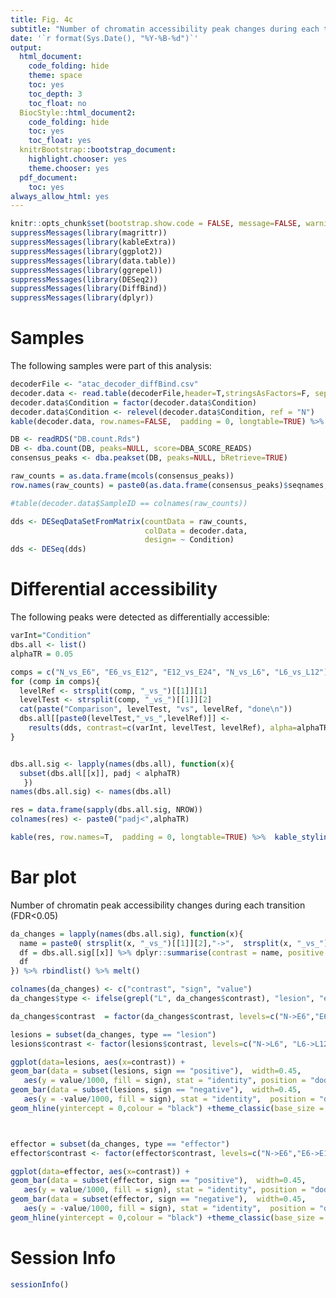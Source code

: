 ```yaml
---
title: Fig. 4c
subtitle: "Number of chromatin accessibility peak changes during each transition"
date: '`r format(Sys.Date(), "%Y-%B-%d")`'
output:
  html_document:
    code_folding: hide
    theme: space
    toc: yes
    toc_depth: 3
    toc_float: no
  BiocStyle::html_document2:
    code_folding: hide
    toc: yes
    toc_float: yes
  knitrBootstrap::bootstrap_document:
    highlight.chooser: yes
    theme.chooser: yes
  pdf_document:
    toc: yes
always_allow_html: yes
---
```


```r
knitr::opts_chunk$set(bootstrap.show.code = FALSE, message=FALSE, warning=FALSE)
suppressMessages(library(magrittr))
suppressMessages(library(kableExtra))
suppressMessages(library(ggplot2))
suppressMessages(library(data.table))
suppressMessages(library(ggrepel))
suppressMessages(library(DESeq2))
suppressMessages(library(DiffBind))
suppressMessages(library(dplyr))
```


# Samples

The following samples were part of this analysis:

```r
decoderFile <- "atac_decoder_diffBind.csv"
decoder.data <- read.table(decoderFile,header=T,stringsAsFactors=F, sep=",")
decoder.data$Condition = factor(decoder.data$Condition)
decoder.data$Condition <- relevel(decoder.data$Condition, ref = "N")
kable(decoder.data, row.names=FALSE,  padding = 0, longtable=TRUE) %>%  kable_styling(bootstrap_options = c("striped", "hover", "condensed"))
```

```r
DB <- readRDS("DB.count.Rds")
DB <- dba.count(DB, peaks=NULL, score=DBA_SCORE_READS)
consensus_peaks <- dba.peakset(DB, peaks=NULL, bRetrieve=TRUE)
```

```r
raw_counts = as.data.frame(mcols(consensus_peaks))
row.names(raw_counts) = paste0(as.data.frame(consensus_peaks)$seqnames, ":",as.data.frame(consensus_peaks)$start,"-",as.data.frame(consensus_peaks)$end)

#table(decoder.data$SampleID == colnames(raw_counts))

dds <- DESeqDataSetFromMatrix(countData = raw_counts,
                              colData = decoder.data,
                              design= ~ Condition)
dds <- DESeq(dds)
```



# Differential accessibility 

The following peaks were detected as differentially accessible:

```r
varInt="Condition"
dbs.all <- list()
alphaTR = 0.05

comps = c("N_vs_E6", "E6_vs_E12", "E12_vs_E24", "N_vs_L6", "L6_vs_L12")
for (comp in comps){
  levelRef <- strsplit(comp, "_vs_")[[1]][1]
  levelTest <- strsplit(comp, "_vs_")[[1]][2]
  cat(paste("Comparison", levelTest, "vs", levelRef, "done\n"))
  dbs.all[[paste0(levelTest,"_vs_",levelRef)]] <- 
    results(dds, contrast=c(varInt, levelTest, levelRef), alpha=alphaTR) %>% as.data.frame()
}


dbs.all.sig <- lapply(names(dbs.all), function(x){
  subset(dbs.all[[x]], padj < alphaTR)
   })
names(dbs.all.sig) <- names(dbs.all)

res = data.frame(sapply(dbs.all.sig, NROW))
colnames(res) <- paste0("padj<",alphaTR)

kable(res, row.names=T,  padding = 0, longtable=TRUE) %>%  kable_styling(bootstrap_options = c("striped", "hover", "condensed"), full_width = F)
```


# Bar plot

Number of chromatin peak accessibility changes during each transition (FDR<0.05)
 
```r
da_changes = lapply(names(dbs.all.sig), function(x){
  name = paste0( strsplit(x, "_vs_")[[1]][2],"->",  strsplit(x, "_vs_")[[1]][1])
  df = dbs.all.sig[[x]] %>% dplyr::summarise(contrast = name, positive = sum(log2FoldChange>0), negative = sum(log2FoldChange<0))
  df
}) %>% rbindlist() %>% melt()

colnames(da_changes) <- c("contrast", "sign", "value")
da_changes$type <- ifelse(grepl("L", da_changes$contrast), "lesion", "effector")

da_changes$contrast  = factor(da_changes$contrast, levels=c("N->E6","E6->E12", "E12->E24", "N->L6", "L6->L12"))

lesions = subset(da_changes, type == "lesion")
lesions$contrast <- factor(lesions$contrast, levels=c("N->L6", "L6->L12"))

ggplot(data=lesions, aes(x=contrast)) + 
geom_bar(data = subset(lesions, sign == "positive"),  width=0.45,
   aes(y = value/1000, fill = sign), stat = "identity", position = "dodge") +
geom_bar(data = subset(lesions, sign == "negative"),  width=0.45,
   aes(y = -value/1000, fill = sign), stat = "identity",  position = "dodge") + 
geom_hline(yintercept = 0,colour = "black") +theme_classic(base_size = 18) + xlab("") + theme(axis.text.x = element_text(angle = 45, vjust = 1, hjust=1)) + ylab("# of peak changes (x 1k)")  + scale_fill_manual(labels=c("Closing", "Opening"), values=c("#0019f1", "#e53222")) + theme(legend.position="bottom") + theme(plot.background = element_blank(), panel.grid.minor = element_blank(), panel.grid.major = element_blank(), panel.border=element_blank(), axis.line.x = element_blank()) +  theme(legend.title=element_blank(),   axis.ticks.x=element_blank()) + theme(legend.key.size = unit(0.4, 'cm')) + theme(legend.position = c(0.80, 0.85)) 



effector = subset(da_changes, type == "effector")
effector$contrast <- factor(effector$contrast, levels=c("N->E6","E6->E12", "E12->E24"))

ggplot(data=effector, aes(x=contrast)) + 
geom_bar(data = subset(effector, sign == "positive"),  width=0.45,
   aes(y = value/1000, fill = sign), stat = "identity", position = "dodge") +
geom_bar(data = subset(effector, sign == "negative"),  width=0.45,
   aes(y = -value/1000, fill = sign), stat = "identity",  position = "dodge") + 
geom_hline(yintercept = 0,colour = "black") +theme_classic(base_size = 18) + xlab("") + theme(axis.text.x = element_text(angle = 45, vjust = 1, hjust=1)) + ylab("# of peak changes (x 1k)")  + scale_fill_manual(labels=c("Closing", "Opening"), values=c("#0019f1", "#e53222")) + theme(legend.position="bottom") + theme(plot.background = element_blank(), panel.grid.minor = element_blank(), panel.grid.major = element_blank(), panel.border=element_blank(), axis.line.x = element_blank()) +  theme(legend.title=element_blank(),   axis.ticks.x=element_blank()) + theme(legend.key.size = unit(0.4, 'cm')) + theme(legend.position = c(0.80, 0.85)) 
```


# Session Info
```r
sessionInfo()
```